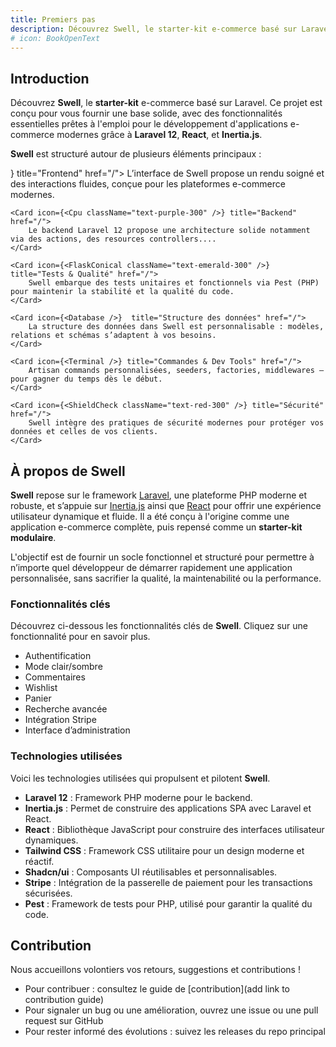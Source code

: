 ```yaml
---
title: Premiers pas
description: Découvrez Swell, le starter-kit e-commerce basé sur Laravel.
# icon: BookOpenText
---
```


## Introduction

Découvrez **Swell**, le **starter-kit** e-commerce basé sur Laravel. Ce projet est conçu pour vous fournir une base solide,
avec des fonctionnalités essentielles prêtes à l'emploi pour le développement d'applications e-commerce modernes grâce à **Laravel 12**, **React**, et **Inertia.js**.

**Swell** est structuré autour de plusieurs éléments principaux :

<Cards>
    <Card icon={<Monitor className="text-blue-300" />} title="Frontend" href="/">
        L’interface de Swell propose un rendu soigné et des interactions fluides, conçue pour les plateformes e-commerce modernes.
    </Card>

    <Card icon={<Cpu className="text-purple-300" />} title="Backend" href="/">
        Le backend Laravel 12 propose une architecture solide notamment via des actions, des resources controllers....
    </Card>

    <Card icon={<FlaskConical className="text-emerald-300" />} title="Tests & Qualité" href="/">
        Swell embarque des tests unitaires et fonctionnels via Pest (PHP) pour maintenir la stabilité et la qualité du code.
    </Card>

    <Card icon={<Database />}  title="Structure des données" href="/">
        La structure des données dans Swell est personnalisable : modèles, relations et schémas s’adaptent à vos besoins.
    </Card>

    <Card icon={<Terminal />} title="Commandes & Dev Tools" href="/">
        Artisan commands personnalisées, seeders, factories, middlewares — pour gagner du temps dès le début.
    </Card>

    <Card icon={<ShieldCheck className="text-red-300" />} title="Sécurité" href="/">
        Swell intègre des pratiques de sécurité modernes pour protéger vos données et celles de vos clients.
    </Card>
</Cards>

## À propos de Swell

**Swell** repose sur le framework [Laravel](https://laravel.com), une plateforme PHP moderne et robuste, et s’appuie sur
[Inertia.js](https://inertiajs.com) ainsi que [React](https://reactjs.org) pour offrir une expérience utilisateur dynamique et fluide.
Il a été conçu à l'origine comme une application e-commerce complète, puis repensé comme un **starter-kit modulaire**.

L'objectif est de fournir un socle fonctionnel et structuré pour permettre à n’importe quel développeur de démarrer rapidement
une application personnalisée, sans sacrifier la qualité, la maintenabilité ou la performance.

### Fonctionnalités clés

Découvrez ci-dessous les fonctionnalités clés de **Swell**. Cliquez sur une fonctionnalité pour en savoir plus.

- Authentification
- Mode clair/sombre
- Commentaires
- Wishlist
- Panier
- Recherche avancée
- Intégration Stripe
- Interface d’administration

### Technologies utilisées

Voici les technologies utilisées qui propulsent et pilotent **Swell**.

- **Laravel 12** : Framework PHP moderne pour le backend.
- **Inertia.js** : Permet de construire des applications SPA avec Laravel et React.
- **React** : Bibliothèque JavaScript pour construire des interfaces utilisateur dynamiques.
- **Tailwind CSS** : Framework CSS utilitaire pour un design moderne et réactif.
- **Shadcn/ui** : Composants UI réutilisables et personnalisables.
- **Stripe** : Intégration de la passerelle de paiement pour les transactions sécurisées.
- **Pest** : Framework de tests pour PHP, utilisé pour garantir la qualité du code.

## Contribution

Nous accueillons volontiers vos retours, suggestions et contributions !

- Pour contribuer : consultez le guide de [contribution](add link to contribution guide)
- Pour signaler un bug ou une amélioration, ouvrez une issue ou une pull request sur GitHub
- Pour rester informé des évolutions : suivez les releases du repo principal
